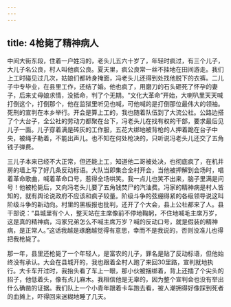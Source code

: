```yaml
---
---
---
```

title: 4枪毙了精神病人
---




中间大街东段，住着一户姓冯的，老头儿五六十岁了，年轻时疯过，有三个儿子，大儿子名公良，村人叫他疯公良。夏天里，疯公良常一丝不挂地在田间游走。我们上工时碰见过几次，姑娘们都转身掩面，冯老头儿还得到处找他脱下的衣裤。二儿子中专毕业，在县里工作，还结了婚。他也疯了，用磨刀的石头砸死了怀孕的妻子，后来丈母娘求情，没抵命，判了个无期。“文化大革命”开始，大喇叭里天天喊打倒这个，打倒那个，他在监狱里听见也喊，可他喊的是打倒那位最伟大的领袖。死刑的宣判在本乡举行。开会是算上工的，我也随着队伍到了大流公社。公路边搭了个大台子，全公社的劳动力都聚在台下，冯老头儿在找有权的干部，要求最后见儿子一面。儿子穿着满是砖灰的工作服，五花大绑地被背枪的人押着跪在台子中央，被绳子勒着，不能出声儿。也不知在何处枪决的，只听说冯老头儿还交了五角钱子弹费。

三儿子本来已经不大正常，但还能上工，知道他二哥被处决，也彻底疯了，在机井房的墙上写了好几条反动标语。大队当即集合全村开会，当他被押解到会场时，唱着革命歌曲，喊着革命口号，惹得全场哄笑。我一点儿也笑不出来，脑子里满是问号！他被枪毙后，又向冯老头儿要了五角钱焚尸的汽油费。冯家的精神病是村人皆知的，就有舆论说政府不应该和疯子较量。阶级斗争的弦绷得紧的各级领导说这叫阶级斗争的新动向。村里的黑板报也批判，还开了个大会，县上公社都来了人。县干部说：“县城里有个人，整天站在主席像前不停地鞠躬，不住地喊毛主席万岁，这是真的精神病，冯家兄弟怎么不喊主席万岁？喊的反动口号，就是假装的精神病，是正常人。”这话我越是琢磨越觉得有意思，幸而不是我说的，否则没准儿也得把我枪毙了。

那一年，县里还枪毙了一个年轻人，是富农的儿子，罪名是贴了反动标语，但他始终没有承认。大会在县城开的，我也跟着全村人跑了来回30里路，宣判就地执行。大卡车开过时，我抬头看了车上一眼，那小伙被捆绑着，背上还插了个尖头的招子，他低着头，像有点儿麻木。我相信他是无辜的，因为整个宣判会也没有举出什么确凿的证据。我们队上一个小青年跟着卡车跑去看，被人潮拥得好像踩到死者的血摊上，吓得回来迷糊地睡了几天。